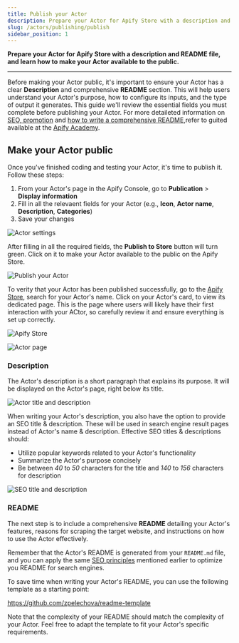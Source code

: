 ```yaml
---
title: Publish your Actor
description: Prepare your Actor for Apify Store with a description and README file, and learn how to make your Actor available to the public.
slug: /actors/publishing/publish
sidebar_position: 1
---
```


**Prepare your Actor for Apify Store with a description and README file, and learn how to make your Actor available to the public.**

---

Before making your Actor public, it's important to ensure your Actor has a clear **Description** and comprehensive **README** section. This will help users understand your Actor's purpose, how to configure its inputs, and the type of output it generates. This guide we'll review the essential fields you must complete before publishing your Actor. For more detaileted information on [SEO, promotion](/academy/get-most-of-actors/seo-and-promotion) and [how to write a comprehensive README](/academy/get-most-of-actors/actor-readme),refer to guited available at the [Apify Academy](https://docs.apify.com/academy).

## Make your Actor public

Once you've finished coding and testing your Actor, it's time to publish it. Follow these steps:

1. From your Actor's page in the Apify Console, go to **Publication** > **Display information**
2. Fill in all the relevaent fields for your Actor (e.g., **Icon**, **Actor name**, **Description**, **Categories**)
3. Save your changes

![Actor settings](./images/actor-display-information.webp)

After filling in all the required fields, the **Publish to Store** button will turn green. Click on it to make your Actor available to the public on the Apify Store.

![Publish your Actor](./images/publish-actor-to-store.webp)

To verity that your Actor has been published successfully, go to the [Apify Store](https://apify.com/store), search for your Actor's name. Click on your Actor's card, to view its dedicated page. This is the page where users will likely have their first interaction with your ACtor, so carefully review it and ensure everything is set up correctly.

![Apify Store](./images/Apify-Store.webp)

![Actor page](./images/actor-page.webp)

### Description

The Actor's description is a short paragraph that explains its purpose. It will be displayed on the Actor's page, right below its title.

![Actor title and description](./images/actor-title-description.webp)

When writing your Actor's description, you also have the option to provide an SEO title & description. These will be used in search engine result pages instead of Actor's name & description. Effective SEO titles & descriptions should:

- Utilize popular keywords related to your Actor's functionality
- Summarize the Actor's purpose concisely
- Be between _40_ to _50_ characters for the title and _140_ to _156_ characters for description

![SEO title and description](./images/actor-SEO.webp)

### README

The next step is to include a comprehensive **README** detailing your Actor's features, reasons for scraping the target website, and instructions on how to use the Actor effectively.

Remember that the Actor's README is generated from your `README.md` file, and you can apply the same [SEO principles](/academy/get-most-of-actors/seo-and-promotion) mentioned earlier to optimize you README for search engines.

To save time when writing your Actor's README, you can use the following template as a starting point:

https://github.com/zpelechova/readme-template

Note that the complexity of your README should match the complexity of your Actor. Feel free to adapt the template to fit your Actor's specific requirements.
